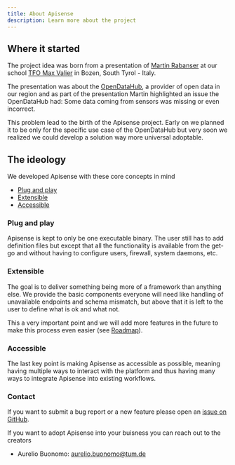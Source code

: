 ```yaml
---
title: About Apisense
description: Learn more about the project
---
```


## Where it started

The project idea was born from a presentation of [Martin Rabanser](https://www.linkedin.com/in/martinrabanser/) at our school
[TFO Max Valier](https://tfobz.it) in Bozen, South Tyrol - Italy.

The presentation was about the [OpenDataHub](https://opendatahub.com), a provider of open data in our region and as part of the presentation Martin highlighted an issue the OpenDataHub had: Some data coming from sensors was missing or even incorrect.

This problem lead to the birth of the Apisense project. Early on we planned it to be only for the specific use case of the OpenDataHub but very soon we realized we could develop a solution way more universal adoptable.

## The ideology

We developed Apisense with these core concepts in mind 

- [Plug and play](#plug-and-play)
- [Extensible](#extensible)
- [Accessible](#accessible)

### Plug and play 

Apisense is kept to only be one executable binary. The user still has to add definition files but except that all the functionality is available from the get-go and without having to configure users, firewall, system daemons, etc.

### Extensible 

The goal is to deliver something being more of a framework than anything else. We provide the basic components everyone will need like handling of unavailable endpoints and schema mismatch, but above that it is left to the user to define what is ok and what not.

This a very important point and we will add more features in the future to make this process even easier (see [Roadmap](/development/roadmap)).

### Accessible

The last key point is making Apisense as accessible as possible, meaning having multiple ways to interact with the platform and thus having many ways to integrate Apisense into existing workflows.

### Contact 

If you want to submit a bug report or a new feature please open an [issue on GitHub](https://github.com/buonotti/apisense/issues/new).

If you want to adopt Apisense into your buisness you can reach out to the creators
- Aurelio Buonomo: [aurelio.buonomo@tum.de](mailto:aurelio.buonomo@tum.de)
